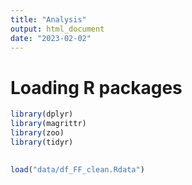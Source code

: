 ```yaml
---
title: "Analysis"
output: html_document
date: "2023-02-02"
---
```


# Loading R packages
```r
library(dplyr)
library(magrittr)
library(zoo)
library(tidyr)
```

## 
```r
load("data/df_FF_clean.Rdata")
```